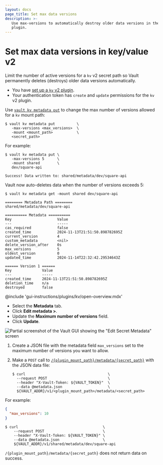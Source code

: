 ```yaml
---
layout: docs
page_title: Set max data versions
description: >-
   Use max-versions to automatically destroy older data versions in the kv v2
   plugin.
---
```


# Set max data versions in key/value v2

Limit the number of active versions for a `kv` v2 secret path so Vault
permanently deletes (destroys) older data versions automatically.

<Tip title="Assumptions">

- You have [set up a `kv` v2 plugin](/vault/docs/secrets/kv/kv-v2/setup). 
- Your authentication token has `create` and `update` permissions for the `kv`
  v2 plugin.

</Tip>

<Tabs>

<Tab heading="CLI" group="cli">

Use [`vault kv metadata put`](/vault/docs/commands/kv/metadata) to change the max
number of versions allowed for a `kv` mount path: 

```shell-session
$ vault kv metadata put          \
   -max-versions <max_versions>  \
   -mount <mount_path>           \
   <secret_path>
```

For example: 

<CodeBlockConfig hideClipboard="true">

```shell-session
$ vault kv metadata put \
   -max-versions 5      \
   -mount shared        \
   dev/square-api

Success! Data written to: shared/metadata/dev/square-api
```
</CodeBlockConfig>


Vault now auto-deletes data when the number of versions exceeds 5:

<CodeBlockConfig hideClipboard="true" highlight="14">

```shell-session
$ vault kv metadata get -mount shared dev/square-api

======== Metadata Path ========
shared/metadata/dev/square-api

========== Metadata ==========
Key                     Value
---                     -----
cas_required            false
created_time            2024-11-13T21:51:50.898782695Z
current_version         4
custom_metadata         <nil>
delete_version_after    0s
max_versions            5
oldest_version          0
updated_time            2024-11-14T22:32:42.29534643Z

====== Version 1 ======
Key              Value
---              -----
created_time     2024-11-13T21:51:50.898782695Z
deletion_time    n/a
destroyed        false
```

</CodeBlockConfig>

</Tab>

<Tab heading="GUI" group="gui">

@include 'gui-instructions/plugins/kv/open-overview.mdx'

- Select the **Metadata** tab.
- Click **Edit metadata >**.
- Update the **Maximum number of versions** field.
- Click **Update**.

![Partial screenshot of the Vault GUI showing the "Edit Secret Metadata" screen](/img/gui/kv/edit-metadata.png)

</Tab>

<Tab heading="API" group="api">

1. Create a JSON file with the metadata field `max_versions` set to the maximum
   number of versions you want to allow.

1. Make a `POST` call to
   [`/{plugin_mount_path}/metadata/{secret_path}`](/vault/api-docs/secret/kv/kv-v2#create-update-metadata)
   with the JSON data file:
    ```shell-session
    $ curl                                      \
      --request POST                            \
      --header "X-Vault-Token: ${VAULT_TOKEN}"  \
      --data @metadata.json                     \
      ${VAULT_ADDR}/v1/<plugin_mount_path>/metadata/<secret_path>
    ```

For example:

<CodeBlockConfig hideClipboard="true">

```json
{
  "max_versions": 10
}
```

</CodeBlockConfig>

<CodeBlockConfig hideClipboard="true">

```shell-session
$ curl                                       \
    --request POST                           \
    --header "X-Vault-Token: ${VAULT_TOKEN}" \
    --data @metadata.json                    \
    ${VAULT_ADDR}/v1/shared/metadata/dev/square-api
```

`/{plugin_mount_path}/metadata/{secret_path}` does not return data on success.

</CodeBlockConfig>

</Tab>

</Tabs>